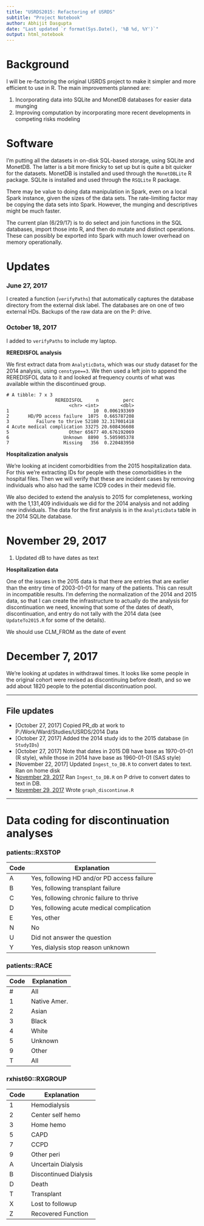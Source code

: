 ```yaml
---
title: "USRDS2015: Refactoring of USRDS"
subtitle: "Project Notebook"
author: Abhijit Dasgupta
date: "Last updated `r format(Sys.Date(), '%B %d, %Y')`"
output: html_notebook
---
```


# Background

I will be re-factoring the original USRDS project to make it simpler and more efficient to use in 
R. The main improvements planned are:

1. Incorporating data into SQLite and MonetDB databases for easier data munging
2. Improving computation by incorporating more recent developments in competing risks modeling


# Software

I'm putting all the datasets in on-disk SQL-based storage, using 
SQLite and MonetDB. The latter is a bit more finicky to set up but 
is quite a bit quicker for the datasets. MonetDB is installed and used 
through the `MonetDBLite` R package. SQLite is installed and used through the `RSQLite` R package. 

There may be value to doing data manipulation in Spark, even on a local Spark instance, given the sizes of the data sets. The rate-limiting 
factor may be copying the data sets into Spark. However, the munging and descriptives might be much faster. 

The current plan (6/29/17) is to do select and join functions in the SQL
databases, import those into R, and then do mutate and distinct operations. These can possibly be exported into Spark with much lower 
overhead on memory operationally.

# Updates

### June 27, 2017
I created a function (`verifyPaths`) that automatically captures the database directory from 
the external disk label. The databases are on one of two external HDs. Backups of the raw data are on the P: drive. 

### October 18, 2017
I added to `verifyPaths` to include my laptop. 

__REREDISFOL analysis__

We first extract data from `AnalyticData`, which was our study dataset for the 2014 
analysis, using `censtype==3`. We then used a left join to append the REREDISFOL data 
to it and looked at frequency counts of what was available within the discontinued group.

```
# A tibble: 7 x 3
                  REREDISFOL     n         perc
                       <chr> <int>        <dbl>
1                               10  0.006193369
2       HD/PD access failure  1075  0.665787208
3          Failure to thrive 52180 32.317001418
4 Acute medical complication 33275 20.608436608
5                      Other 65677 40.676192069
6                    Unknown  8890  5.505905378
7                    Missing   356  0.220483950
```

__Hospitalization analysis__

We're looking at incident comorbidities from the 2015 hospitalization data. For this
we're extracting IDs for people with these comorbidities in the hospital files. Then
we will verify that these are incident cases by removing individuals who also had the 
same ICD9 codes in their medevid file. 

We also decided to extend the analysis to 2015 for completeness, working with the 
1,131,409 individuals we did for the 2014 analysis and not adding new individuals.
The data for the first analysis is in the `AnalyticData` table in the 2014 SQLite 
database.

# November 29, 2017

1. Updated dB to have dates as text

__Hospitalization data__  

One of the issues in the 2015 data is that there are entries that are earlier than the entry time of 2003-01-01
for many of the patients. This can result in incompatible results. I'm deferring the normalization of the 
2014 and 2015 data, so that I can create the infrastructure to actually do the analysis for discontinuation we
need, knowing that some of the dates of death, discontinuation, and entry do not tally with the 2014 data 
(see `UpdateTo2015.R` for some of the details). 

We should use CLM_FROM as the date of event

# December 7, 2017

We're looking at updates in withdrawal times. It looks like some people in the original cohort were revised 
as discontinuing before death, and so we add about 1820 people to the potential discontinuation pool.


-----

## File updates
- [October 27, 2017] Copied PR_db at work to P:/Work/Ward/Studies/USRDS/2014 Data
- [October 27, 2017] Added the 2014 study ids to the 2015 database (in `StudyIDs`)
- [October 27, 2017] Note that dates in 2015 DB have base as 1970-01-01 (R style), while those in 2014 have base as 1960-01-01 (SAS style)
- [November 22, 2017] Updated `Ingest_to_DB.R` to convert dates to text. Ran on home disk
- [November 29, 2017] Ran `Ingest_to_DB.R` on P drive to convert dates to text in DB.
- [November 29, 2017] Wrote `graph_discontinue.R`



-----

# Data coding for discontinuation analyses

### patients::RXSTOP

Code  | Explanation
----- | -------------------------------------------
A     | Yes, following HD and/or PD access failure
B     | Yes, following transplant failure
C     | Yes, following chronic failure to thrive
D     | Yes, following acute medical complication
E     | Yes, other
N     | No
U     | Did not answer the question
Y     | Yes, dialysis stop reason unknown


### patients::RACE

Code | Explanation
---- | ---------------
#    | All
1    | Native Amer.
2    | Asian
3    | Black
4    | White
5    | Unknown
9    | Other
T    | All


### rxhist60::RXGROUP

Code | Explanation
---- | -----------
1    | Hemodialysis
2    | Center self hemo
3    | Home hemo
5    | CAPD
7    | CCPD
9    | Other peri
A    | Uncertain Dialysis
B    | Discontinued Dialysis
D    | Death
T    | Transplant
X    | Lost to followup
Z    | Recovered Function
